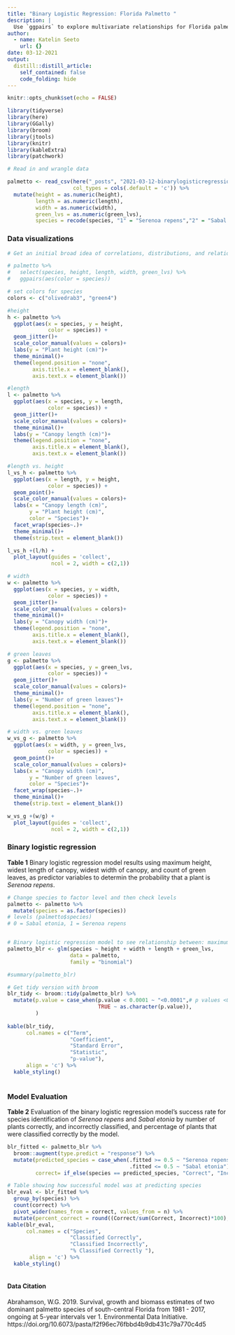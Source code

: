 ```yaml
---
title: "Binary Logistic Regression: Florida Palmetto "
description: |
  Use `ggpairs` to explore multivariate relationships for Florida palmetto species and use binary logistic regression to test the feasability of using different variables to determine if a palmetto is a certain species. 
author:
  - name: Katelin Seeto
    url: {}
date: 03-12-2021
output:
  distill::distill_article:
    self_contained: false
    code_folding: hide 
---
```



```r
knitr::opts_chunk$set(echo = FALSE)
```

```r

library(tidyverse)
library(here)
library(GGally) 
library(broom) 
library(jtools)
library(knitr)
library(kableExtra)
library(patchwork)

```

```r
# Read in and wrangle data

palmetto <- read_csv(here("_posts", "2021-03-12-binarylogisticregression", "data", "palmetto.csv"),
                     col_types = cols(.default = 'c')) %>% 
  mutate(height = as.numeric(height),
         length = as.numeric(length),
         width = as.numeric(width),
         green_lvs = as.numeric(green_lvs),
         species = recode(species, "1" = "Serenoa repens","2" = "Sabal etonia"))
```

### **Data visualizations**
```r
# Get an initial broad idea of correlations, distributions, and relationships

# palmetto %>% 
#   select(species, height, length, width, green_lvs) %>% 
#   ggpairs(aes(color = species))

# set colors for species
colors <- c("olivedrab3", "green4")
```
 
```r

#height
h <- palmetto %>% 
  ggplot(aes(x = species, y = height,
             color = species)) + 
  geom_jitter()+
  scale_color_manual(values = colors)+
  labs(y = "Plant height (cm)")+
  theme_minimal()+
  theme(legend.position = "none",
        axis.title.x = element_blank(), 
        axis.text.x = element_blank())

#length
l <- palmetto %>% 
  ggplot(aes(x = species, y = length,
             color = species)) + 
  geom_jitter()+
  scale_color_manual(values = colors)+
  theme_minimal()+
  labs(y = "Canopy length (cm)")+
  theme(legend.position = "none",
        axis.title.x = element_blank(), 
        axis.text.x = element_blank())

#length vs. height 
l_vs_h <- palmetto %>% 
  ggplot(aes(x = length, y = height,
             color = species)) + 
  geom_point()+
  scale_color_manual(values = colors)+
  labs(x = "Canopy length (cm)",
       y = "Plant height (cm)",
       color = "Species")+
  facet_wrap(species~.)+
  theme_minimal()+
  theme(strip.text = element_blank())

l_vs_h +(l/h) +
  plot_layout(guides = 'collect',
              ncol = 2, width = c(2,1))

```


```r

# width
w <- palmetto %>% 
  ggplot(aes(x = species, y = width,
             color = species)) + 
  geom_jitter()+
  scale_color_manual(values = colors)+
  theme_minimal()+
  labs(y = "Canopy width (cm)")+
  theme(legend.position = "none",
        axis.title.x = element_blank(), 
        axis.text.x = element_blank())

# green leaves
g <- palmetto %>% 
  ggplot(aes(x = species, y = green_lvs,
             color = species)) + 
  geom_jitter()+
  scale_color_manual(values = colors)+
  theme_minimal()+
  labs(y = "Number of green leaves")+
  theme(legend.position = "none",
        axis.title.x = element_blank(), 
        axis.text.x = element_blank())

# width vs. green leaves 
w_vs_g <- palmetto %>% 
  ggplot(aes(x = width, y = green_lvs,
             color = species)) + 
  geom_point()+
  scale_color_manual(values = colors)+
  labs(x = "Canopy width (cm)",
       y = "Number of green leaves",
       color = "Species")+
  facet_wrap(species~.)+
  theme_minimal()+
  theme(strip.text = element_blank())

w_vs_g +(w/g) +
  plot_layout(guides = 'collect',
              ncol = 2, width = c(2,1))

````



### **Binary logistic regression**

**Table 1** Binary logistic regression model results using maximum height, widest length of canopy, widest width of canopy, and  count of green leaves, as predictor variables to determin the probability that a plant is *Serenoa repens*. 
```r

# Change species to factor level and then check levels 
palmetto <- palmetto %>% 
  mutate(species = as.factor(species))
# levels (palmetto$species)
# 0 = Sabal etonia, 1 = Serenoa repens


# Binary logistic regression model to see relationship between: maximum height, widest length of canopy, widest width of canopy, and  count of green leaves, as potential  predictors of palmetto species  
palmetto_blr <- glm(species ~ height + width + length + green_lvs,
                    data = palmetto, 
                    family = "binomial")

#summary(palmetto_blr)

# Get tidy version with broom
blr_tidy <- broom::tidy(palmetto_blr) %>% 
  mutate(p.value = case_when(p.value < 0.0001 ~ "<0.0001",# p values <0.0001 will all be labeled "<0.0001"
                             TRUE ~ as.character(p.value)),
         )
  
kable(blr_tidy,
      col.names = c("Term",
                    "Coefficient",
                    "Standard Error", 
                    "Statistic",
                    "p-value"),
      align = 'c') %>% 
  kable_styling()
  

```
### **Model Evaluation** 

**Table 2** Evaluation of the binary logistic regression model's success rate for species identification of *Serenoa repens* and *Sabal etonia* by number of plants correctly, and incorrectly classified, and percentage of plants that were classified correctly by the model.
```r
blr_fitted <- palmetto_blr %>% 
  broom::augment(type.predict = "response") %>% 
  mutate(predicted_species = case_when(.fitted >= 0.5 ~ "Serenoa repens",
                                       .fitted <= 0.5 ~ "Sabal etonia"),
         correct= if_else(species == predicted_species, "Correct", "Incorrect"))

# Table showing how successful model was at predicting species
blr_eval <- blr_fitted %>% 
  group_by(species) %>% 
  count(correct) %>% 
  pivot_wider(names_from = correct, values_from = n) %>% 
  mutate(percent_correct = round((Correct/sum(Correct, Incorrect)*100),2)) 
kable(blr_eval, 
      col.names = c("Species",
                    "Classified Correctly",
                    "Classified Incorrectly",
                    "% Classified Correctly "),
       align = 'c') %>% 
  kable_styling()
  

```


#### Data Citation

Abrahamson, W.G. 2019. Survival, growth and biomass estimates of two dominant palmetto species of south-central Florida from 1981 - 2017, ongoing at 5-year intervals ver 1. Environmental Data Initiative. https://doi.org/10.6073/pasta/f2f96ec76fbbd4b9db431c79a770c4d5





